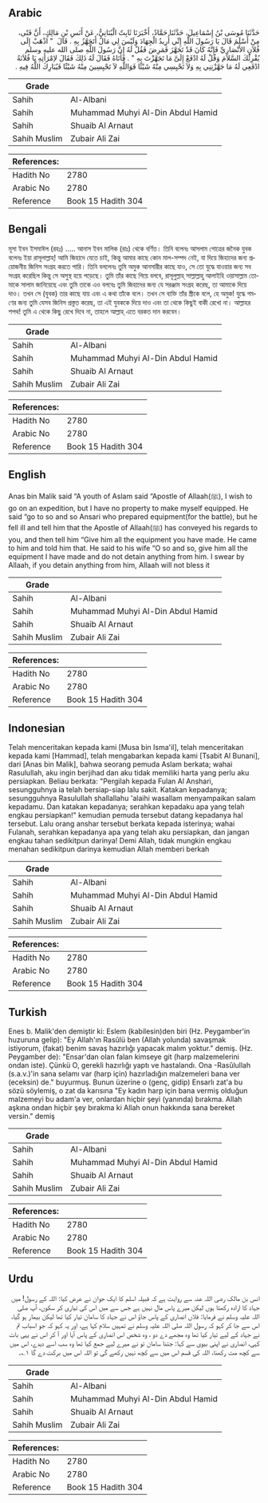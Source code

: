 ## Arabic


<div dir="rtl" lang="ar" style={{fontSize:'larger',backgroundColor:'#f8f9fa',padding:20}}>
حَدَّثَنَا مُوسَى بْنُ إِسْمَاعِيلَ، حَدَّثَنَا حَمَّادٌ، أَخْبَرَنَا ثَابِتٌ الْبُنَانِيُّ، عَنْ أَنَسِ بْنِ مَالِكٍ، أَنَّ فَتًى، مِنْ أَسْلَمَ قَالَ يَا رَسُولَ اللَّهِ إِنِّي أُرِيدُ الْجِهَادَ وَلَيْسَ لِي مَالٌ أَتَجَهَّزُ بِهِ ‏.‏ قَالَ ‏ "‏ اذْهَبْ إِلَى فُلاَنٍ الأَنْصَارِيِّ فَإِنَّهُ كَانَ قَدْ تَجَهَّزَ فَمَرِضَ فَقُلْ لَهُ إِنَّ رَسُولَ اللَّهِ صلى الله عليه وسلم يُقْرِئُكَ السَّلاَمَ وَقُلْ لَهُ ادْفَعْ إِلَىَّ مَا تَجَهَّزْتَ بِهِ ‏"‏ ‏.‏ فَأَتَاهُ فَقَالَ لَهُ ذَلِكَ فَقَالَ لاِمْرَأَتِهِ يَا فُلاَنَةُ ادْفَعِي لَهُ مَا جَهَّزْتِنِي بِهِ وَلاَ تَحْبِسِي مِنْهُ شَيْئًا فَوَاللَّهِ لاَ تَحْبِسِينَ مِنْهُ شَيْئًا فَيُبَارِكَ اللَّهُ فِيهِ ‏.‏
</div>
<div style={{backgroundColor:'#f8f9fa',padding:20, marginBottom: 10}}><table> <thead> <tr> <th>Grade</th> <th></th> </tr> </thead> <tbody> <tr><td>Sahih</td><td>Al-Albani</td></tr><tr><td>Sahih</td><td>Muhammad Muhyi Al-Din Abdul Hamid</td></tr><tr><td>Sahih</td><td>Shuaib Al Arnaut</td></tr><tr><td>Sahih Muslim</td><td>Zubair Ali Zai</td></tr></tbody></table><table> <thead> <tr> <th>References:</th> <th></th> </tr> </thead> <tbody><tr><td>Hadith No</td><td>2780</td></tr><tr><td>Arabic No</td><td>2780</td></tr><tr><td>Reference</td><td>Book 15 Hadith 304</td></tr></tbody></table></div>

## Bengali


<div dir="ltr" lang="bn" style={{fontSize:'larger',backgroundColor:'#f8f9fa',padding:20}}>
মূসা ইবন ইসমাঈল (রহঃ) ..... আনাস ইবন মালিক (রাঃ) থেকে বর্ণিত। তিনি বলেনঃ আসলাম গোত্রের জনৈক যুবক বলেনঃ ইয়া রাসূলাল্লাহ্! আমি জিহাদে যেতে চাই, কিন্তু আমার কাছে কোন মাল-সম্পদ নেই, যা দিয়ে জিহাদের জন্য প্রয়োজনীয় জিনিস সংগ্রহ করতে পারি। তিনি বললেনঃ তুমি অমুক আনসারীর কাছে যাও, সে তো যুদ্ধে যাওয়ার জন্য সব সংগ্রহ করেছিল কিন্তু সে অসুস্থ হয়ে পড়েছে। তুমি তাঁর কাছে গিয়ে বলবে, রাসূলুল্লাহ্ সাল্লাল্লাহু আলাইহি ওয়াসাল্লাম তোমাকে সালাম জানিয়েছে এবং তুমি তাকে এও বলবেঃ তুমি জিহাদের জন্য যে সরঞ্জাম সংগ্রহ করেছ, তা আমাকে দিয়ে দাও। তখন সে (যুবক) তার কাছে যায় এবং এ কথা তাঁকে বলে। তখন সে ব্যক্তি তাঁর স্ত্রীকে বলে, হে অমুক! যুদ্ধে গমণের জন্য তুমি যেসব জিনিস প্রস্তুত করেছ, তা এই যুবককে দিয়ে দাও এবং তা থেকে কিছুই বাকী রেখো না। আল্লাহর শপথ! তুমি এ থেকে কিছু রেখে দিবে না, তাহলে আল্লাহ্ এতে বরকত দান করবেন।
</div>
<div style={{backgroundColor:'#f8f9fa',padding:20, marginBottom: 10}}><table> <thead> <tr> <th>Grade</th> <th></th> </tr> </thead> <tbody> <tr><td>Sahih</td><td>Al-Albani</td></tr><tr><td>Sahih</td><td>Muhammad Muhyi Al-Din Abdul Hamid</td></tr><tr><td>Sahih</td><td>Shuaib Al Arnaut</td></tr><tr><td>Sahih Muslim</td><td>Zubair Ali Zai</td></tr></tbody></table><table> <thead> <tr> <th>References:</th> <th></th> </tr> </thead> <tbody><tr><td>Hadith No</td><td>2780</td></tr><tr><td>Arabic No</td><td>2780</td></tr><tr><td>Reference</td><td>Book 15 Hadith 304</td></tr></tbody></table></div>

## English


<div dir="ltr" lang="en" style={{fontSize:'larger',backgroundColor:'#f8f9fa',padding:20}}>
Anas bin Malik said “A youth of Aslam said “Apostle of Allaah(ﷺ), I wish to go on an expedition, but I have no property to make myself equipped. He said “go to so and so Ansari who prepared equipment(for the battle), but he fell ill and tell him that the Apostle of Allaah(ﷺ) has conveyed his regards to you, and then tell him “Give him all the equipment you have made. He came to him and told him that. He said to his wife “O so and so, give him all the equipment I have made and do not detain anything from him. I swear by Allaah, if you detain anything from him, Allaah will not bless it
</div>
<div style={{backgroundColor:'#f8f9fa',padding:20, marginBottom: 10}}><table> <thead> <tr> <th>Grade</th> <th></th> </tr> </thead> <tbody> <tr><td>Sahih</td><td>Al-Albani</td></tr><tr><td>Sahih</td><td>Muhammad Muhyi Al-Din Abdul Hamid</td></tr><tr><td>Sahih</td><td>Shuaib Al Arnaut</td></tr><tr><td>Sahih Muslim</td><td>Zubair Ali Zai</td></tr></tbody></table><table> <thead> <tr> <th>References:</th> <th></th> </tr> </thead> <tbody><tr><td>Hadith No</td><td>2780</td></tr><tr><td>Arabic No</td><td>2780</td></tr><tr><td>Reference</td><td>Book 15 Hadith 304</td></tr></tbody></table></div>

## Indonesian


<div dir="ltr" lang="id" style={{fontSize:'larger',backgroundColor:'#f8f9fa',padding:20}}>
Telah menceritakan kepada kami [Musa bin Isma'il], telah menceritakan kepada kami [Hammad], telah mengabarkan kepada kami [Tsabit Al Bunani], dari [Anas bin Malik], bahwa seorang pemuda Aslam berkata; wahai Rasulullah, aku ingin berjihad dan aku tidak memiliki harta yang perlu aku persiapkan. Beliau berkata: "Pergilah kepada Fulan Al Anshari, sesungguhnya ia telah bersiap-siap lalu sakit. Katakan kepadanya; sesungguhnya Rasulullah shallallahu 'alaihi wasallam menyampaikan salam kepadamu. Dan katakan kepadanya; serahkan kepadaku apa yang telah engkau persiapkan!" kemudian pemuda tersebut datang kepadanya hal tersebut. Lalu orang anshar tersebut berkata kepada isterinya; wahai Fulanah, serahkan kepadanya apa yang telah aku persiapkan, dan jangan engkau tahan sedikitpun darinya! Demi Allah, tidak mungkin engkau menahan sedikitpun darinya kemudian Allah memberi berkah
</div>
<div style={{backgroundColor:'#f8f9fa',padding:20, marginBottom: 10}}><table> <thead> <tr> <th>Grade</th> <th></th> </tr> </thead> <tbody> <tr><td>Sahih</td><td>Al-Albani</td></tr><tr><td>Sahih</td><td>Muhammad Muhyi Al-Din Abdul Hamid</td></tr><tr><td>Sahih</td><td>Shuaib Al Arnaut</td></tr><tr><td>Sahih Muslim</td><td>Zubair Ali Zai</td></tr></tbody></table><table> <thead> <tr> <th>References:</th> <th></th> </tr> </thead> <tbody><tr><td>Hadith No</td><td>2780</td></tr><tr><td>Arabic No</td><td>2780</td></tr><tr><td>Reference</td><td>Book 15 Hadith 304</td></tr></tbody></table></div>

## Turkish


<div dir="ltr" lang="tr" style={{fontSize:'larger',backgroundColor:'#f8f9fa',padding:20}}>
Enes b. Malik'den demiştir ki: Eslem (kabilesin)den biri (Hz. Peygamber'in huzuruna gelip): "Ey Allah'ın Rasûlü ben (Allah yolunda) savaşmak istiyorum, (fakat) benim savaş hazırlığı yapacak malım yoktur." demiş. (Hz. Peygamber de): "Ensar'dan olan falan kimseye git (harp malzemelerini ondan iste). Çünkü O, gerekli hazırlığı yaptı ve hastalandı. Ona -Rasûlullah (s.a.v.)'in sana selamı var (harp için) hazırladığın malzemeleri bana ver (eceksin) de." buyurmuş. Bunun üzerine o (genç, gidip) Ensarlı zat'a bu sözü söylemiş, o zat da karısına "Ey kadın harp için bana vermiş olduğun malzemeyi bu adam'a ver, onlardan hiçbir şeyi (yanında) bırakma. Allah aşkına ondan hiçbir şey bırakma ki Allah onun hakkında sana bereket versin." demiş
</div>
<div style={{backgroundColor:'#f8f9fa',padding:20, marginBottom: 10}}><table> <thead> <tr> <th>Grade</th> <th></th> </tr> </thead> <tbody> <tr><td>Sahih</td><td>Al-Albani</td></tr><tr><td>Sahih</td><td>Muhammad Muhyi Al-Din Abdul Hamid</td></tr><tr><td>Sahih</td><td>Shuaib Al Arnaut</td></tr><tr><td>Sahih Muslim</td><td>Zubair Ali Zai</td></tr></tbody></table><table> <thead> <tr> <th>References:</th> <th></th> </tr> </thead> <tbody><tr><td>Hadith No</td><td>2780</td></tr><tr><td>Arabic No</td><td>2780</td></tr><tr><td>Reference</td><td>Book 15 Hadith 304</td></tr></tbody></table></div>

## Urdu


<div dir="rtl" lang="ur" style={{fontSize:'larger',backgroundColor:'#f8f9fa',padding:20}}>
انس بن مالک رضی اللہ عنہ سے روایت ہے کہ قبیلہ اسلم کا ایک جوان نے عرض کیا: اللہ کے رسول! میں جہاد کا ارادہ رکھتا ہوں لیکن میرے پاس مال نہیں ہے جس سے میں اس کی تیاری کر سکوں، آپ صلی اللہ علیہ وسلم نے فرمایا: فلاں انصاری کے پاس جاؤ اس نے جہاد کا سامان تیار کیا تھا لیکن بیمار ہو گیا، اس سے جا کر کہو کہ رسول اللہ صلی اللہ علیہ وسلم نے تمہیں سلام کہا ہے، اور یہ کہو کہ جو اسباب تم نے جہاد کے لیے تیار کیا تھا وہ مجھے دے دو ، وہ شخص اس انصاری کے پاس آیا اور آ کر اس نے یہی بات کہی، انصاری نے اپنی بیوی سے کہا: جتنا سامان تو نے میرے لیے جمع کیا تھا وہ سب اسے دیدے، اس میں سے کچھ مت رکھنا، اللہ کی قسم اس میں سے کچھ نہیں رکھے گی تو اللہ اس میں برکت دے گا ۱؎۔
</div>
<div style={{backgroundColor:'#f8f9fa',padding:20, marginBottom: 10}}><table> <thead> <tr> <th>Grade</th> <th></th> </tr> </thead> <tbody> <tr><td>Sahih</td><td>Al-Albani</td></tr><tr><td>Sahih</td><td>Muhammad Muhyi Al-Din Abdul Hamid</td></tr><tr><td>Sahih</td><td>Shuaib Al Arnaut</td></tr><tr><td>Sahih Muslim</td><td>Zubair Ali Zai</td></tr></tbody></table><table> <thead> <tr> <th>References:</th> <th></th> </tr> </thead> <tbody><tr><td>Hadith No</td><td>2780</td></tr><tr><td>Arabic No</td><td>2780</td></tr><tr><td>Reference</td><td>Book 15 Hadith 304</td></tr></tbody></table></div>